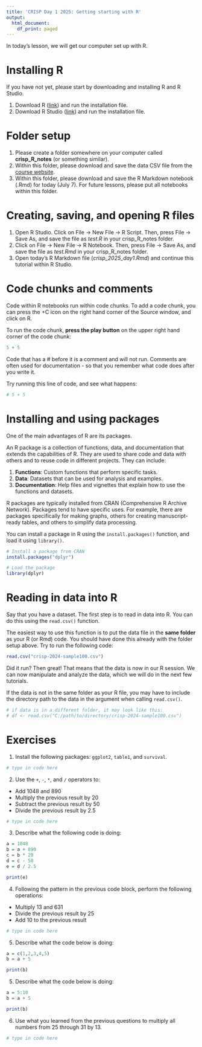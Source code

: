 ```yaml
---
title: 'CRISP Day 1 2025: Getting starting with R'
output:
  html_document:
    df_print: paged
---
```


In today's lesson, we will get our computer set up with R. 

# Installing R 

If you have not yet, please start by downloading and installing R and R Studio. 

1. Download R ([link](https://cran.r-project.org/)) and run the installation file. 
2. Download R Studio ([link](https://posit.co/download/rstudio-desktop/)) and run the installation file. 

# Folder setup 

1. Please create a folder somewhere on your computer called **crisp_R_notes**
(or something similar). 
2. Within this folder, please download and save the data CSV file from the 
[course website](https://jpspeng.github.io/crisp_notes/).
3. Within this folder, please download and save the R Markdown notebook (.Rmd) for today 
(July 7). For future lessons, please put all notebooks within this folder. 

# Creating, saving, and opening R files  

1. Open R Studio. Click on File -> New File -> R Script. Then, press File -> Save As, 
and save the file as *test.R* in your crisp_R_notes folder. 
2. Click on File -> New File -> R Notebook. Then, press File -> Save As, 
and save the file as *test.Rmd* in your crisp_R_notes folder. 
3. Open today's R Markdown file (*crisp_2025_day1.Rmd*) and continue this 
tutorial within R Studio. 


# Code chunks and comments 

Code within R notebooks run within code chunks. To add a code chunk, you can press
the +C icon on the right hand corner of the Source window, and click on R. 

To run the code chunk, **press the play button** on the upper right hand corner of the
code chunk: 

```r
5 + 5
```

Code that has a # before it is a comment and will not run. Comments are often 
used for documentation - so that you remember what code does after you write it. 

Try running this line of code, and see what happens: 

```r
# 5 + 5 
```


# Installing and using packages 

One of the main advantages of R are its packages. 

An R package is a collection of functions, data, and documentation that extends 
the capabilities of R. They are used to share code and data with others and to 
reuse code in different projects. They can include:

1. **Functions**: Custom functions that perform specific tasks.
2. **Data**: Datasets that can be used for analysis and examples.
3. **Documentation**: Help files and vignettes that explain how to use the functions 
and datasets.

R packages are typically installed from CRAN (Comprehensive R Archive Network). Packages
tend to have specific uses. For example, there are packages specifically for 
making graphs, others for creating manuscript-ready tables, and others to simplify 
data processing. 

You can install a package in R using the `install.packages()` function, and load 
it using `library()`.

```r
# Install a package from CRAN
install.packages("dplyr")
```

```r
# Load the package
library(dplyr)
```

# Reading in data into R 

Say that you have a dataset. The first step is to read in data into R. You can do
this using the `read.csv()` function. 

The easiest way to use this function is to put the data file in the **same folder** 
as your R (or Rmd) code. You should have done this already with the folder setup 
above. Try to run the following code: 

```r
read.csv("crisp-2024-sample100.csv") 
```

Did it run? Then great! That means that the data is now in our R session. We can 
now manipulate and analyze the data, which we will do in the next few tutorials.

If the data is not in the same folder as your R file, you may have to include the
directory path to the data in the argument when calling `read.csv()`.

```r
# if data is in a different folder, it may look like this: 
# df <- read.csv("C:/path/to/directory/crisp-2024-sample100.csv")
```

# Exercises 

1. Install the following packages: `ggplot2`, `table1`, and `survival`. 

```r
# type in code here

```

2. Use the `+`, `-`, `*`, and `/` operators to:
* Add 1048 and 890
* Multiply the previous result by 20
* Subtract the previous result by 50 
* Divide the previous result by 2.5

```r
# type in code here 

```

3. Describe what the following code is doing: 

```r
a = 1048 
b = a + 890
c = b * 20 
d = c - 50 
e = d / 2.5 

print(e)
```

4. Following the pattern in the previous code block, perform the following operations: 
* Multiply 13 and 631
* Divide the previous result by 25 
* Add 10 to the previous result 

```r
# type in code here 

```

5. Describe what the code below is doing: 

```r
a = c(1,2,3,4,5)
b = a + 5

print(b)
```

5. Describe what the code below is doing: 

```r
a = 5:10
b = a + 5

print(b)
```

6. Use what you learned from the previous questions to multiply all numbers 
from 25 through 31 by 13. 

```r
# type in code here 

```





